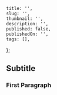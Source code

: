     title: '',
    slug: '',
    thumbnail: '',
    description: '',
    published: false,
    publishedOn: '',
    tags: [],
};


<Banner src="" fileExt="jpg" altText="" credit="" />

## Subtitle

### First Paragraph
